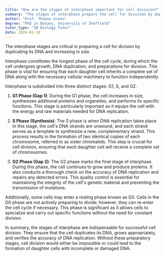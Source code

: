 ```yaml
---
title: "How are the stages of interphase important for cell division?"
summary: "The stages of interphase prepare the cell for division by duplicating its DNA and growing in size."
author: "Prof. Thomas Green"
degree: "PhD in Botany, University of Sheffield"
tutor_type: "IB Biology Tutor"
date: 2024-01-18
---
```


The interphase stages are critical in preparing a cell for division by duplicating its DNA and increasing in size.

Interphase constitutes the longest phase of the cell cycle, during which the cell undergoes growth, DNA duplication, and preparations for division. This phase is vital for ensuring that each daughter cell inherits a complete set of DNA along with the necessary cellular machinery to function independently.

Interphase is subdivided into three distinct stages: G1, S, and G2. 

1. **G1 Phase (Gap 1)**: During the G1 phase, the cell increases in size, synthesizes additional proteins and organelles, and performs its specific functions. This stage is particularly important as it equips the cell with the energy and raw materials needed for DNA replication.

2. **S Phase (Synthesis)**: The S phase is when DNA replication takes place. In this stage, the cell's DNA strands are unwound, and each strand serves as a template to synthesize a new, complementary strand. This process results in the formation of two identical copies of each chromosome, referred to as sister chromatids. This step is crucial for cell division, ensuring that each daughter cell will receive a complete set of chromosomes.

3. **G2 Phase (Gap 2)**: The G2 phase marks the final stage of interphase. During this phase, the cell continues to grow and produce proteins. It also conducts a thorough check on the accuracy of DNA replication and repairs any detected errors. This quality control is essential for maintaining the integrity of the cell's genetic material and preventing the transmission of mutations.

Additionally, some cells may enter a resting phase known as G0. Cells in the G0 phase are not actively preparing to divide; however, they can re-enter the cell cycle if necessary. This phase is significant as it allows cells to specialize and carry out specific functions without the need for constant division.

In summary, the stages of interphase are indispensable for successful cell division. They ensure that the cell duplicates its DNA, grows appropriately, and verifies the accuracy of DNA replication. Without these preparatory stages, cell division would either be impossible or could lead to the formation of daughter cells with incomplete or damaged DNA.
    